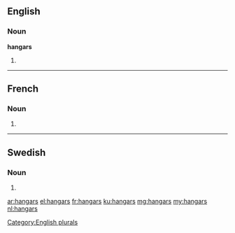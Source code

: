==English==

===Noun===
'''hangars'''

# {{plural of|hangar}}

[[Category:English plurals]]

----

==French==

===Noun===
{{head|fr|g=m-p}}

# {{plural of|hangar|lang=fr}}

----

==Swedish==

===Noun===
{{head|sv|noun form}}

# {{sv-noun-form-indef-gen|hangar}}

[[ar:hangars]]
[[el:hangars]]
[[fr:hangars]]
[[ku:hangars]]
[[mg:hangars]]
[[my:hangars]]
[[nl:hangars]]